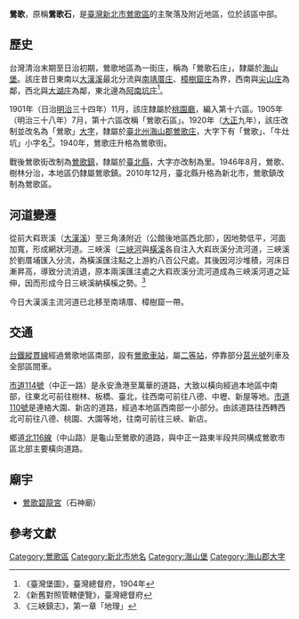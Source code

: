 {{noteTA　
|1 = zh-cn:庄; zh-hk:庄; zh-tw:庄;
}}
'''鶯歌'''，原稱'''鶯歌石'''，是[[臺灣|臺灣]][[新北市|新北市]][[鶯歌區|鶯歌區]]的主聚落及附近地區，位於該區中部。

==歷史==
台灣清治末期至日治初期，鶯歌地區為一街庄，稱為「鶯歌石庄」，隸屬於[[海山堡|海山堡]]。該庄昔日東南以[[大漢溪|大漢溪]]最北分流與[[南靖厝庄|南靖厝庄]]、[[樟樹窟庄|樟樹窟庄]]為界，西南與[[尖山_(新北市大字)|尖山庄]]為鄰，西北與[[大湖_(新北市)|大湖庄]]為鄰，東北邊為[[阿南坑庄|阿南坑庄]]<ref>《臺灣堡圖》，臺灣總督府，1904年</ref>。

1901年（日治[[明治|明治]]三十四年）11月，該庄隸屬於[[桃園廳|桃園廳]]，編入第十六區。1905年（明治三十八年）7月，第十六區改稱「鶯歌石區」。1920年（[[大正|大正]]九年），該庄改制並改名為「鶯歌」[[大字|大字]]，隸屬於[[臺北州|臺北州]][[海山郡|海山郡]][[鶯歌庄|鶯歌庄]]，大字下有「鶯歌」、「牛灶坑」小字名<ref>《新舊對照管轄便覽》，臺灣總督府</ref>。1940年，鶯歌庄升格為鶯歌街。

戰後鶯歌街改制為[[鶯歌鎮|鶯歌鎮]]，隸屬於[[臺北縣|臺北縣]]，大字亦改制為里。1946年8月，鶯歌、樹林分治，本地區仍隸屬鶯歌鎮。2010年12月，臺北縣升格為新北市，鶯歌鎮改制為鶯歌區。

==河道變遷==
從前大嵙崁溪（[[大漢溪|大漢溪]]）至三角湧附近（公館後地區西北部），因地勢低平，河面加寬，形成網狀河道。三峽溪（[[三峽河|三峽河]]與[[橫溪|橫溪]]各自注入大嵙崁溪分流河道，三峽溪於劉厝埔匯入分流，為橫溪匯注點之上游約八百公尺處。其後因河沙堆積，河床日漸昇高，導致分流消退，原本兩溪匯注處之大嵙崁溪分流河道成為三峽溪河道之延伸，因而形成今日三峽溪納橫榽之勢。<ref>《三峽鎮志》，第一章「地理」</ref>

今日大漢溪主流河道已北移至南靖厝、樟樹窟一帶。

==交通==
[[台鐵|台鐵]][[縱貫線_(北段)|縱貫線]]經過鶯歌地區南部，設有[[鶯歌車站|鶯歌車站]]，屬[[二等站_(台鐵)|二等站]]，停靠部分[[莒光號|莒光號]]列車及全部區間車。

[[市道114號|市道114號]]（中正一路）是永安漁港至萬華的道路，大致以橫向經過本地區中南部，往東北可前往樹林、板橋、臺北，往西南可前往八德、中壢、新屋等地。[[市道110號|市道110號]]是連絡大園、新店的道路，經過本地區西南部一小部分。由該道路往西轉西北可前往八德、桃園、大園等地，往南可前往三峽、新店。

鄉道[[北116線|北116線]]（中山路）是龜山至鶯歌的道路，與中正一路東半段共同構成鶯歌市區北部主要橫向道路。

==廟宇==
*[[鶯歌碧龍宮|鶯歌碧龍宮]]（石神廟）

==參考文獻==
{{reflist}}

{{海山郡}}

[[Category:鶯歌區|Category:鶯歌區]]
[[Category:新北市地名|Category:新北市地名]]
[[Category:海山堡|Category:海山堡]]
[[Category:海山郡大字|Category:海山郡大字]]